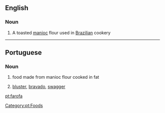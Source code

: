 ==English==

===Noun===
{{wikipedia}}
{{en-noun|-}}

# A toasted [[manioc]] flour used in [[Brazilian]] cookery
----
==Portuguese==

===Noun===
{{pt-noun|f}}

# {{context|Brazil|lang=pt}} food made from manioc flour cooked in fat
# [[bluster]], [[bravado]], [[swagger]]

[[Category:pt:Foods]]

[[pt:farofa]]